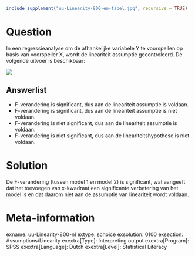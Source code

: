 ```r
include_supplement("uu-Linearity-800-en-tabel.jpg", recursive = TRUE)
```

Question
========
  
In een regressieanalyse om de afhankelijke variabele Y te voorspellen op basis van voorspeller X, wordt de lineariteit assumptie gecontroleerd. De volgende uitvoer is beschikbaar:

![](uu-Linearity-800-en-tabel.jpg)
  
Answerlist
----------
* F-verandering is significant, dus aan de lineariteit assumptie is voldaan.
* F-verandering is significant, dus aan de lineariteit assumptie is niet voldaan.  
* F-verandering is niet significant, dus aan de lineariteit assumptie is voldaan.
* F-verandering is niet significant, dus aan de lineariteitshypothese is niet voldaan. 

Solution
========
De F-verandering (tussen model 1 en model 2) is significant, wat aangeeft dat het toevoegen van x-kwadraat een significante verbetering van het model is en dat daarom niet aan de assumptie van lineariteit wordt voldaan.

Meta-information
================
exname: uu-Linearity-800-nl
extype: schoice
exsolution: 0100
exsection: Assumptions/Linearity
exextra[Type]: Interpreting output
exextra[Program]: SPSS
exextra[Language]: Dutch
exextra[Level]: Statistical Literacy
